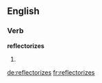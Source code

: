 ==English==

===Verb===
'''reflectorizes'''

# {{third-person singular of|[[reflectorize]]}}

[[de:reflectorizes]]
[[fr:reflectorizes]]